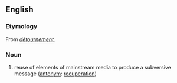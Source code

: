 ==English==

===Etymology===
From {{etyl|fr|en}} ''[[détournement]]''.

===Noun===
{{wikipedia}}
{{en-noun}}

# {{label|en|sociology}} reuse of elements of mainstream media to produce a subversive message ([[antonym]]: [[recuperation]])